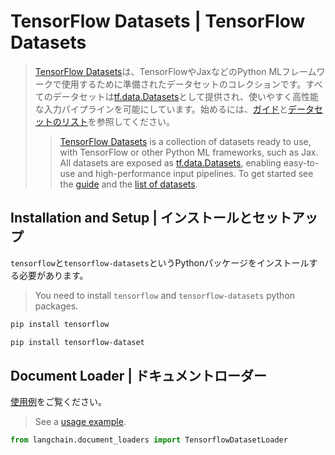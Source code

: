 # TensorFlow Datasets | TensorFlow Datasets

> [TensorFlow Datasets](https://www.tensorflow.org/datasets)は、TensorFlowやJaxなどのPython MLフレームワークで使用するために準備されたデータセットのコレクションです。すべてのデータセットは[tf.data.Datasets](https://www.tensorflow.org/api_docs/python/tf/data/Dataset)として提供され、使いやすく高性能な入力パイプラインを可能にしています。始めるには、[ガイド](https://www.tensorflow.org/datasets/overview)と[データセットのリスト](https://www.tensorflow.org/datasets/catalog/overview#all_datasets)を参照してください。
>
> > [TensorFlow Datasets](https://www.tensorflow.org/datasets) is a collection of datasets ready to use,
> > with TensorFlow or other Python ML frameworks, such as Jax. All datasets are exposed
> > as [tf.data.Datasets](https://www.tensorflow.org/api_docs/python/tf/data/Dataset),
> > enabling easy-to-use and high-performance input pipelines. To get started see
> > the [guide](https://www.tensorflow.org/datasets/overview) and
> > the [list of datasets](https://www.tensorflow.org/datasets/catalog/overview#all_datasets).

## Installation and Setup | インストールとセットアップ

`tensorflow`と`tensorflow-datasets`というPythonパッケージをインストールする必要があります。

> You need to install `tensorflow` and `tensorflow-datasets` python packages.

```bash
pip install tensorflow
```

```bash
pip install tensorflow-dataset
```

## Document Loader | ドキュメントローダー

[使用例](/docs/integrations/document_loaders/tensorflow_datasets)をご覧ください。

> See a [usage example](/docs/integrations/document_loaders/tensorflow_datasets).

```python
from langchain.document_loaders import TensorflowDatasetLoader
```
